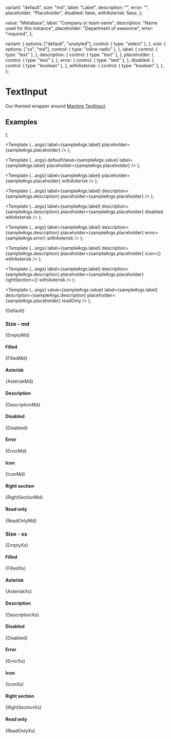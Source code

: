 
  variant: "default",
  size: "md",
  label: "Label",
  description: "",
  error: "",
  placeholder: "Placeholder",
  disabled: false,
  withAsterisk: false,
};

  value: "Metabase",
  label: "Company or team name",
  description: "Name used for this instance",
  placeholder: "Department of awesome",
  error: "required",
};

  variant: {
    options: ["default", "unstyled"],
    control: { type: "select" },
  },
  size: {
    options: ["xs", "md"],
    control: { type: "inline-radio" },
  },
  label: {
    control: { type: "text" },
  },
  description: {
    control: { type: "text" },
  },
  placeholder: {
    control: { type: "text" },
  },
  error: {
    control: { type: "text" },
  },
  disabled: {
    control: { type: "boolean" },
  },
  withAsterisk: {
    control: { type: "boolean" },
  },
};

<Meta
  title="Inputs/TextInput"
  component={TextInput}
  args={args}
  argTypes={argTypes}
/>

# TextInput

Our themed wrapper around [Mantine TextInput](https://mantine.dev/core/text-input/).

## Examples


  <Stack>
    <TextInput {...args} variant="default" />
    <TextInput {...args} variant="unstyled" />
  </Stack>
);

  <Template
    {...args}
    label={sampleArgs.label}
    placeholder={sampleArgs.placeholder}
  />
);

  <Template
    {...args}
    defaultValue={sampleArgs.value}
    label={sampleArgs.label}
    placeholder={sampleArgs.placeholder}
  />
);

  <Template
    {...args}
    label={sampleArgs.label}
    placeholder={sampleArgs.placeholder}
    withAsterisk
  />
);

  <Template
    {...args}
    label={sampleArgs.label}
    description={sampleArgs.description}
    placeholder={sampleArgs.placeholder}
  />
);

  <Template
    {...args}
    label={sampleArgs.label}
    description={sampleArgs.description}
    placeholder={sampleArgs.placeholder}
    disabled
    withAsterisk
  />
);

  <Template
    {...args}
    label={sampleArgs.label}
    description={sampleArgs.description}
    placeholder={sampleArgs.placeholder}
    error={sampleArgs.error}
    withAsterisk
  />
);

  <Template
    {...args}
    label={sampleArgs.label}
    description={sampleArgs.description}
    placeholder={sampleArgs.placeholder}
    icon={<Icon name="dashboard" />}
    withAsterisk
  />
);

  <Template
    {...args}
    label={sampleArgs.label}
    description={sampleArgs.description}
    placeholder={sampleArgs.placeholder}
    rightSection={<Icon name="info" />}
    withAsterisk
  />
);

  <Template
    {...args}
    value={sampleArgs.value}
    label={sampleArgs.label}
    description={sampleArgs.description}
    placeholder={sampleArgs.placeholder}
    readOnly
  />
);

<Canvas>
  <Story name="Default">{Default}</Story>
</Canvas>

### Size - md


<Canvas>
  <Story name="Empty, md">{EmptyMd}</Story>
</Canvas>

#### Filled


<Canvas>
  <Story name="Filled, md">{FilledMd}</Story>
</Canvas>

#### Asterisk


<Canvas>
  <Story name="Asterisk, md">{AsteriskMd}</Story>
</Canvas>

#### Description


<Canvas>
  <Story name="Description, md">{DescriptionMd}</Story>
</Canvas>

#### Disabled


<Canvas>
  <Story name="Disabled, md">{Disabled}</Story>
</Canvas>

#### Error


<Canvas>
  <Story name="Error, md">{ErrorMd}</Story>
</Canvas>

#### Icon


<Canvas>
  <Story name="Icon, md">{IconMd}</Story>
</Canvas>

#### Right section


<Canvas>
  <Story name="Right section, md">{RightSectionMd}</Story>
</Canvas>

#### Read only


<Canvas>
  <Story name="Raed only, md">{ReadOnlyMd}</Story>
</Canvas>

### Size - xs


<Canvas>
  <Story name="Empty, xs">{EmptyXs}</Story>
</Canvas>

#### Filled


<Canvas>
  <Story name="Filled, xs">{FilledXs}</Story>
</Canvas>

#### Asterisk


<Canvas>
  <Story name="Asterisk, xs">{AsteriskXs}</Story>
</Canvas>

#### Description


<Canvas>
  <Story name="Description, xs">{DescriptionXs}</Story>
</Canvas>

#### Disabled


<Canvas>
  <Story name="Disabled, xs">{Disabled}</Story>
</Canvas>

#### Error


<Canvas>
  <Story name="Error, xs">{ErrorXs}</Story>
</Canvas>

#### Icon


<Canvas>
  <Story name="Icon, xs">{IconXs}</Story>
</Canvas>

#### Right section


<Canvas>
  <Story name="Right section, xs">{RightSectionXs}</Story>
</Canvas>

#### Read only


<Canvas>
  <Story name="Raed only, xs">{ReadOnlyXs}</Story>
</Canvas>
